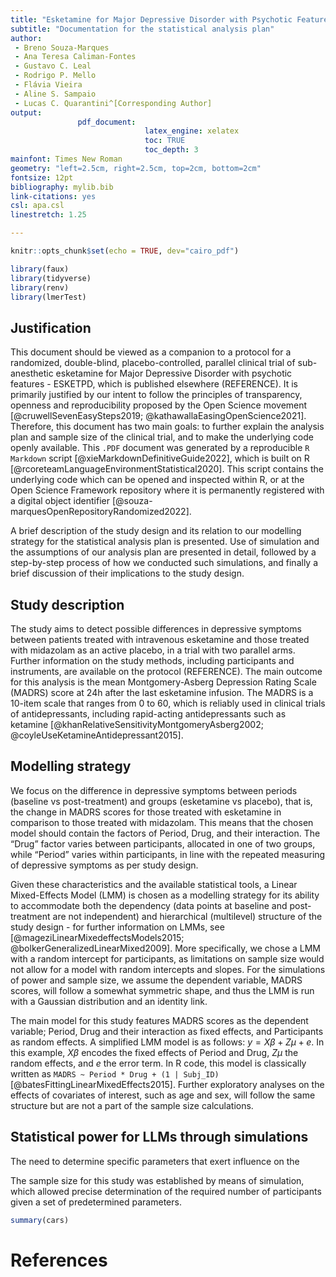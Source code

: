 ```yaml
---
title: "Esketamine for Major Depressive Disorder with Psychotic Features"
subtitle: "Documentation for the statistical analysis plan"
author:
 - Breno Souza-Marques
 - Ana Teresa Caliman-Fontes
 - Gustavo C. Leal
 - Rodrigo P. Mello
 - Flávia Vieira
 - Aline S. Sampaio
 - Lucas C. Quarantini^[Corresponding Author]
output: 
               pdf_document:
                              latex_engine: xelatex
                              toc: TRUE
                              toc_depth: 3
mainfont: Times New Roman
geometry: "left=2.5cm, right=2.5cm, top=2cm, bottom=2cm"
fontsize: 12pt
bibliography: mylib.bib
link-citations: yes
csl: apa.csl
linestretch: 1.25

---
```

```r
knitr::opts_chunk$set(echo = TRUE, dev="cairo_pdf")
```

```r
library(faux)
library(tidyverse)
library(renv)
library(lmerTest)
```
\newpage
## Justification

This document should be viewed as a companion to a protocol for a randomized, double-blind, placebo-controlled, parallel clinical trial of sub-anesthetic esketamine for Major Depressive Disorder with psychotic features - ESKETPD, which is published elsewhere (REFERENCE). It is primarily justified by our intent to follow the principles of transparency, openness and reproducibility proposed by the Open Science movement [@cruwellSevenEasySteps2019; @kathawallaEasingOpenScience2021]. Therefore, this document has two main goals: to further explain the analysis plan and sample size of the clinical trial, and to make the underlying code openly available. This `.PDF` document was generated by a reproducible `R Markdown` script [@xieMarkdownDefinitiveGuide2022], which is built on R [@rcoreteamLanguageEnvironmentStatistical2020]. This script contains the underlying code which can be opened and inspected within R, or at the Open Science Framework repository where it is permanently registered with a digital object identifier [@souza-marquesOpenRepositoryRandomized2022].

A brief description of the study design and its relation to our modelling strategy for the statistical analysis plan is presented. Use of simulation and the assumptions of our analysis plan are presented in detail, followed by a step-by-step process of how we conducted such simulations, and finally a brief discussion of their implications to the study design.

## Study description

The study aims to detect possible differences in depressive symptoms between patients treated with intravenous esketamine and those treated with midazolam as an active placebo, in a trial with two parallel arms. Further information on the study methods, including participants and instruments, are available on the protocol (REFERENCE). The main outcome for this analysis is the mean Montgomery-Asberg Depression Rating Scale (MADRS) score at 24h after the last esketamine infusion. The MADRS is a 10-item scale that ranges from 0 to 60, which is reliably used in clinical trials of antidepressants, including rapid-acting antidepressants such as ketamine [@khanRelativeSensitivityMontgomeryAsberg2002; @coyleUseKetamineAntidepressant2015].

## Modelling strategy

We focus on the difference in depressive symptoms between periods (baseline vs post-treatment) and groups (esketamine vs placebo), that is, the change in MADRS scores for those treated with esketamine in comparison to those treated with midazolam. This means that the chosen model should contain the factors of Period, Drug, and their interaction. The "Drug" factor varies between participants, allocated in one of two groups, while "Period" varies within participants, in line with the repeated measuring of depressive symptoms as per study design.

Given these characteristics and the available statistical tools, a Linear Mixed-Effects Model (LMM) is chosen as a modelling strategy for its ability to accommodate both the dependency (data points at baseline and post-treatment are not independent) and hierarchical (multilevel) structure of the study design - for further information on LMMs, see [@mageziLinearMixedeffectsModels2015; @bolkerGeneralizedLinearMixed2009]. More specifically, we chose a LMM with a random intercept for participants, as limitations on sample size would not allow for a model with random intercepts and slopes. For the simulations of power and sample size, we assume the dependent variable, MADRS scores, will follow a somewhat symmetric shape, and thus the LMM is run with a Gaussian distribution and an identity link.

The main model for this study features MADRS scores as the dependent variable; Period, Drug and their interaction as fixed effects, and Participants as random effects. A simplified LMM model is as follows: $y = X\beta + Z\mu + e$. In this example, $X\beta$ encodes the fixed effects of Period and Drug, $Z\mu$ the random effects, and $e$ the error term. In R code, this model is classically written as `MADRS ~ Period * Drug + (1 | Subj_ID)` [@batesFittingLinearMixedEffects2015]. Further exploratory analyses on the effects of covariates of interest, such as age and sex, will follow the same structure but are not a part of the sample size calculations.

## Statistical power for LLMs through simulations

The need to determine specific parameters that exert influence on the 

The sample size for this study was established by means of simulation, which allowed precise determination of the required number of participants given a set of predetermined parameters.







```r
summary(cars)
```

\newpage

# References